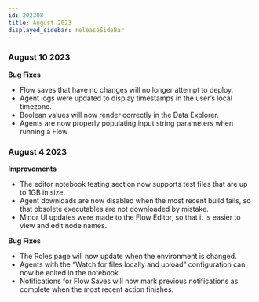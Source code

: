 ```yaml
---
id: 202308
title: August 2023
displayed_sidebar: releaseSideBar
---
```


### August 10 2023
**Bug Fixes**
- Flow saves that have no changes will no longer attempt to deploy.
- Agent logs were updated to display timestamps in the user’s local timezone.
- Boolean values will now render correctly in the Data Explorer.
- Agents are now properly populating input string parameters when running a Flow

### August 4 2023
**Improvements**
- The editor notebook testing section now supports test files that are up to 1GB in size.
- Agent downloads are now disabled when the most recent build fails, so that obsolete executables are not downloaded by mistake.
- Minor UI updates were made to the Flow Editor, so that it is easier to view and edit node names.

**Bug Fixes**
- The Roles page will now update when the environment is changed.
- Agents with the “Watch for files locally and upload” configuration can now be edited in the notebook.
- Notifications for Flow Saves will now mark previous notifications as complete when the most recent action finishes.